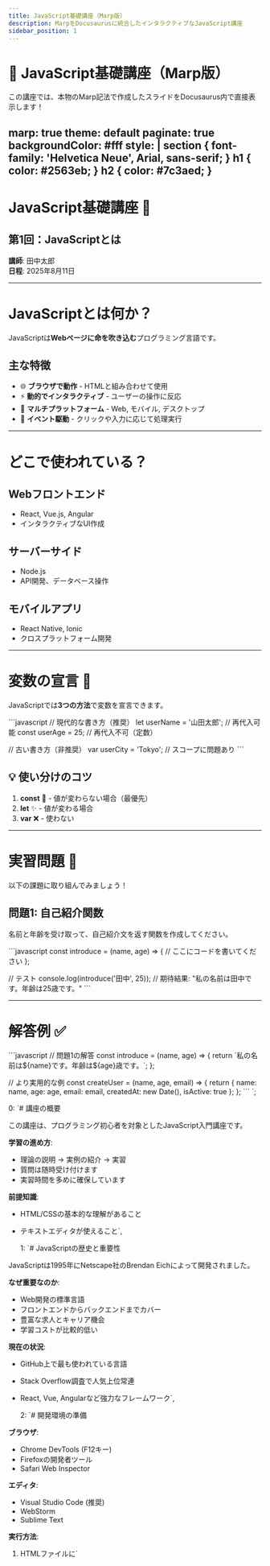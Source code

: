 ```yaml
---
title: JavaScript基礎講座（Marp版）
description: MarpをDocusaurusに統合したインタラクティブなJavaScript講座
sidebar_position: 1
---
```



# 🚀 JavaScript基礎講座（Marp版）

この講座では、本物のMarp記法で作成したスライドをDocusaurus内で直接表示します！

marp: true
theme: default
paginate: true
backgroundColor: #fff
style: |
  section {
    font-family: 'Helvetica Neue', Arial, sans-serif;
  }
  h1 {
    color: #2563eb;
  }
  h2 {
    color: #7c3aed;
  }
---

# JavaScript基礎講座 🚀
## 第1回：JavaScriptとは

**講師**: 田中太郎  
**日程**: 2025年8月11日

---

# JavaScriptとは何か？

JavaScriptは**Webページに命を吹き込む**プログラミング言語です。

## 主な特徴

- 🌐 **ブラウザで動作** - HTMLと組み合わせて使用
- ⚡ **動的でインタラクティブ** - ユーザーの操作に反応
- 📱 **マルチプラットフォーム** - Web, モバイル, デスクトップ
- 🔄 **イベント駆動** - クリックや入力に応じて処理実行

---

# どこで使われている？

## Webフロントエンド
- React, Vue.js, Angular
- インタラクティブなUI作成

## サーバーサイド
- Node.js
- API開発、データベース操作

## モバイルアプリ
- React Native, Ionic
- クロスプラットフォーム開発

---

# 変数の宣言 📝

JavaScriptでは**3つの方法**で変数を宣言できます。

\`\`\`javascript
// 現代的な書き方（推奨）
let userName = '山田太郎';      // 再代入可能
const userAge = 25;            // 再代入不可（定数）

// 古い書き方（非推奨）
var userCity = 'Tokyo';        // スコープに問題あり
\`\`\`

## 💡 使い分けのコツ
1. **const** 👑 - 値が変わらない場合（最優先）
2. **let** ✨ - 値が変わる場合
3. **var** ❌ - 使わない

---

# 実習問題 💪

以下の課題に取り組んでみましょう！

## 問題1: 自己紹介関数
名前と年齢を受け取って、自己紹介文を返す関数を作成してください。

\`\`\`javascript
const introduce = (name, age) => {
    // ここにコードを書いてください
};

// テスト
console.log(introduce('田中', 25));
// 期待結果: "私の名前は田中です。年齢は25歳です。"
\`\`\`

---

# 解答例 ✅

\`\`\`javascript
// 問題1の解答
const introduce = (name, age) => {
    return \`私の名前は\${name}です。年齢は\${age}歳です。\`;
};

// より実用的な例
const createUser = (name, age, email) => {
    return {
        name: name,
        age: age,
        email: email,
        createdAt: new Date(),
        isActive: true
    };
};
\`\`\`
`;

  0: `# 講座の概要

この講座は、プログラミング初心者を対象としたJavaScript入門講座です。

**学習の進め方**:
- 理論の説明 → 実例の紹介 → 実習
- 質問は随時受け付けます
- 実習時間を多めに確保しています

**前提知識**:
- HTML/CSSの基本的な理解があること
- テキストエディタが使えること`,

  1: `# JavaScriptの歴史と重要性

JavaScriptは1995年にNetscape社のBrendan Eichによって開発されました。

**なぜ重要なのか**:
- Web開発の標準言語
- フロントエンドからバックエンドまでカバー
- 豊富な求人とキャリア機会
- 学習コストが比較的低い

**現在の状況**:
- GitHub上で最も使われている言語
- Stack Overflow調査で人気上位常連
- React, Vue, Angularなど強力なフレームワーク`,

  2: `# 開発環境の準備

**ブラウザ**:
- Chrome DevTools (F12キー)
- Firefoxの開発者ツール
- Safari Web Inspector

**エディタ**:
- Visual Studio Code (推奨)
- WebStorm
- Sublime Text

**実行方法**:
1. HTMLファイルに\`<script>\`タグで記述
2. ブラウザのコンソールで直接実行
3. Node.jsでサーバーサイド実行`,

  3: `# 変数宣言の詳細解説

**const の特徴**:
- 再代入不可 → バグの予防
- ブロックスコープ → 予測しやすいコード
- オブジェクトや配列の中身は変更可能

**let の特徴**:
- 再代入可能
- ブロックスコープ
- 同じスコープ内での重複宣言不可

**var を避ける理由**:
- 関数スコープ → 予期しない動作
- ホイスティング → デバッグが困難
- 重複宣言可能 → バグの温床`,

  4: `# 実習のポイント

**良い習慣**:
- まずconstで宣言し、必要に応じてletに変更
- 意味のある変数名を使用
- コメントで処理の意図を記述

**デバッグ方法**:
- \`console.log()\`で値を確認
- ブラウザのデバッガーを活用
- エラーメッセージをよく読む

**次のステップ**:
- 配列とオブジェクトの操作
- 条件分岐（if文）
- ループ処理（for文）`
};

<MarpViewer 
  markdownContent={marpContent} 
  descriptions={slideDescriptions}
/>

## 📚 講座の特徴

### ✅ 実装されている機能
- **キーボード操作**: ← → で前後、Space で次へ、Home/End で最初/最後
- **プログレスバー**: 現在の進行状況を視覚的に表示
- **レスポンシブデザイン**: スマートフォンでも快適に閲覧
- **ダークモード対応**: Docusaurusのテーマと自動連携

### 🎯 Marpの利点
- **純粋なMarkdown** - 既存のMarkdownファイルをそのまま活用
- **テーマサポート** - 豊富なスタイリングオプション
- **コードハイライト** - プログラミング講座に最適
- **PDF出力対応** - 配布資料としても活用可能

## 🔧 カスタマイズ可能な要素

- スライドのテーマ変更
- キーボードショートカット追加
- アニメーション効果の調整
- 講師用ノート表示機能

---

**次のステップ**: このMarpビューワーに講師用ノートやスケジュール機能を統合して、完全な講座プラットフォームに発展させることができます！
